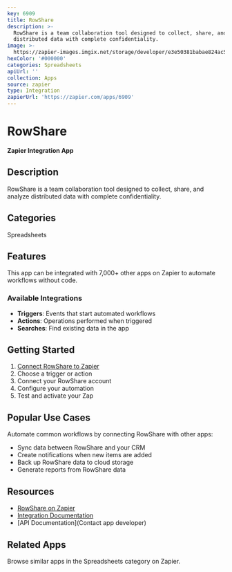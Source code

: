 ```yaml
---
key: 6909
title: RowShare
description: >-
  RowShare is a team collaboration tool designed to collect, share, and analyze
  distributed data with complete confidentiality.
image: >-
  https://zapier-images.imgix.net/storage/developer/e3e50381babae824ac52692c2b1ccc23.png?auto=format%2Ccompress&ixlib=python-3.0.0&q=50
hexColor: '#000000'
categories: Spreadsheets
apiUrl: ''
collection: Apps
source: zapier
type: Integration
zapierUrl: 'https://zapier.com/apps/6909'
---
```

# RowShare

**Zapier Integration App**

## Description

RowShare is a team collaboration tool designed to collect, share, and analyze distributed data with complete confidentiality.

## Categories

Spreadsheets

## Features

This app can be integrated with 7,000+ other apps on Zapier to automate workflows without code.

### Available Integrations

- **Triggers**: Events that start automated workflows
- **Actions**: Operations performed when triggered
- **Searches**: Find existing data in the app

## Getting Started

1. [Connect RowShare to Zapier](https://zapier.com/apps/6909)
2. Choose a trigger or action
3. Connect your RowShare account
4. Configure your automation
5. Test and activate your Zap

## Popular Use Cases

Automate common workflows by connecting RowShare with other apps:

- Sync data between RowShare and your CRM
- Create notifications when new items are added
- Back up RowShare data to cloud storage
- Generate reports from RowShare data

## Resources

- [RowShare on Zapier](https://zapier.com/apps/6909)
- [Integration Documentation](https://zapier.com/apps/6909/integrations)
- [API Documentation](Contact app developer)

## Related Apps

Browse similar apps in the Spreadsheets category on Zapier.
